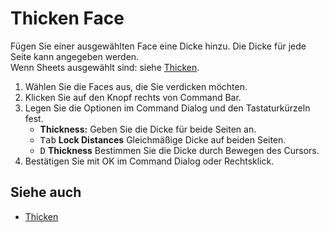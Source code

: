 
# Thicken Face

<Reference shortcut="" command="Thicken Face" button="Rechts von Command Bar" />

Fügen Sie einer ausgewählten Face eine Dicke hinzu. Die Dicke für jede Seite kann angegeben werden.<br />
Wenn Sheets ausgewählt sind: siehe [Thicken](./thicken).

1. Wählen Sie die Faces aus, die Sie verdicken möchten.
2. Klicken Sie auf den Knopf <ButtonIcon type="button-thicken" /> rechts von Command Bar.
3. Legen Sie die Optionen im Command Dialog und den Tastaturkürzeln fest.
    - **Thickness:** Geben Sie die Dicke für beide Seiten an.
    - <kbd>Tab</kbd> **Lock Distances** Gleichmäßige Dicke auf beiden Seiten.
    - <kbd>D</kbd> **Thickness** Bestimmen Sie die Dicke durch Bewegen des Cursors.
4. Bestätigen Sie mit OK im Command Dialog oder Rechtsklick.

## Siehe auch
- [Thicken](./thicken)

